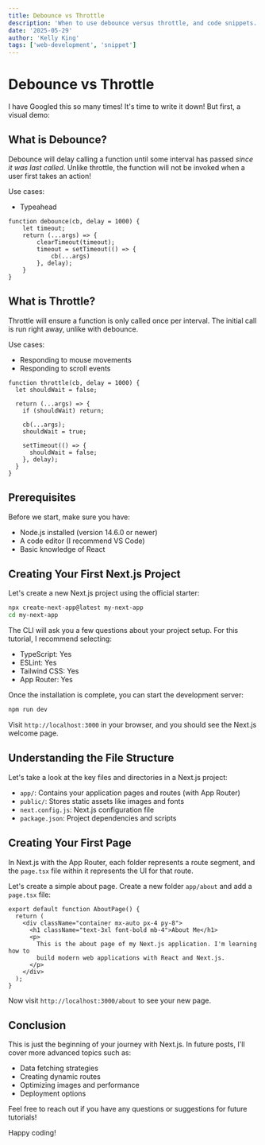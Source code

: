```yaml
---
title: Debounce vs Throttle
description: 'When to use debounce versus throttle, and code snippets.'
date: '2025-05-29'
author: 'Kelly King'
tags: ['web-development', 'snippet']
---
```


# Debounce vs Throttle

I have Googled this so many times! It's time to write it down! But first, a visual demo:



## What is Debounce?

Debounce will delay calling a function until some interval has passed _since it was last called_. Unlike throttle, the function will not be invoked when a user first takes an action!

Use cases:
- Typeahead

```
function debounce(cb, delay = 1000) {
    let timeout;
    return (...args) => {
        clearTimeout(timeout);
        timeout = setTimeout(() => {
            cb(...args)
        }, delay);
    }
}
```

## What is Throttle?

Throttle will ensure a function is only called once per interval. The initial call is run right away, unlike with debounce.

Use cases:
- Responding to mouse movements
- Responding to scroll events

```
function throttle(cb, delay = 1000) {
  let shouldWait = false;

  return (...args) => {
    if (shouldWait) return;

    cb(...args);
    shouldWait = true;

    setTimeout(() => {
      shouldWait = false;
    }, delay);
  }
}
```

## Prerequisites

Before we start, make sure you have:

- Node.js installed (version 14.6.0 or newer)
- A code editor (I recommend VS Code)
- Basic knowledge of React

## Creating Your First Next.js Project

Let's create a new Next.js project using the official starter:

```bash
npx create-next-app@latest my-next-app
cd my-next-app
```

The CLI will ask you a few questions about your project setup. For this tutorial, I recommend selecting:

- TypeScript: Yes
- ESLint: Yes
- Tailwind CSS: Yes
- App Router: Yes

Once the installation is complete, you can start the development server:

```bash
npm run dev
```

Visit `http://localhost:3000` in your browser, and you should see the Next.js welcome page.

## Understanding the File Structure

Let's take a look at the key files and directories in a Next.js project:

- `app/`: Contains your application pages and routes (with App Router)
- `public/`: Stores static assets like images and fonts
- `next.config.js`: Next.js configuration file
- `package.json`: Project dependencies and scripts

## Creating Your First Page

In Next.js with the App Router, each folder represents a route segment, and the `page.tsx` file within it represents the UI for that route.

Let's create a simple about page. Create a new folder `app/about` and add a `page.tsx` file:

```tsx
export default function AboutPage() {
  return (
    <div className="container mx-auto px-4 py-8">
      <h1 className="text-3xl font-bold mb-4">About Me</h1>
      <p>
        This is the about page of my Next.js application. I'm learning how to
        build modern web applications with React and Next.js.
      </p>
    </div>
  );
}
```

Now visit `http://localhost:3000/about` to see your new page.

## Conclusion

This is just the beginning of your journey with Next.js. In future posts, I'll cover more advanced topics such as:

- Data fetching strategies
- Creating dynamic routes
- Optimizing images and performance
- Deployment options

Feel free to reach out if you have any questions or suggestions for future tutorials!

Happy coding!

